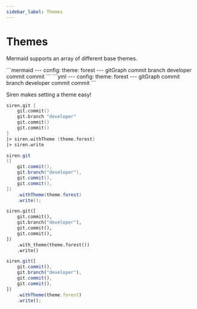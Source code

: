 ```yaml
---
sidebar_label: Themes
---
```



# Themes

Mermaid supports an array of different base themes. 

<Tabs>
<TabItem value="graph" label="Graph">
```mermaid
---
config:
    theme: forest
---
gitGraph
    commit
    branch developer
    commit
    commit
```
</TabItem>
<TabItem value="output" label="Output">
```yml
---
config:
    theme: forest
---
gitGraph
    commit
    branch developer
    commit
    commit
```
</TabItem>
</Tabs>

Siren makes setting a theme easy!

<Tabs groupId="preferred-lang" queryString>
<TabItem value="fsharp" label="F#">

```fsharp
siren.git [
    git.commit()
    git.branch "developer"
    git.commit()
    git.commit()
]
|> siren.withTheme (theme.forest)
|> siren.write
```

</TabItem>
<TabItem value="csharp" label="C#">

```csharp
siren.git
([
    git.commit(),
    git.branch("developer"),
    git.commit(),
    git.commit(),
])
    .withTheme(theme.forest)
    .write();
```

</TabItem>
<TabItem value="py" label="Python">

```py
siren.git([
    git.commit(),
    git.branch("developer"),
    git.commit(),
    git.commit(),
])
    .with_theme(theme.forest())
    .write()
```

</TabItem>
<TabItem value="js" label="JavaScript">

```js
siren.git([
    git.commit(),
    git.branch("developer"),
    git.commit(),
    git.commit(),
])
    .withTheme(theme.forest)
    .write();
```

</TabItem>
</Tabs>

